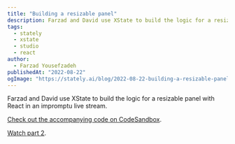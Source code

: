 ```yaml
---
title: "Building a resizable panel"
description: Farzad and David use XState to build the logic for a resizable panel with React in an impromptu live stream.
tags:
  - stately
  - xstate
  - studio
  - react
author:
  - Farzad Yousefzadeh
publishedAt: "2022-08-22"
ogImage: "https://stately.ai/blog/2022-08-22-building-a-resizable-panel.png"
---
```


Farzad and David use XState to build the logic for a resizable panel with React in an impromptu live stream.

[Check out the accompanying code on CodeSandbox](https://codesandbox.io/s/resizable-panel-example-jjgkzl?file=/src/index.tsx).

[Watch part 2](/blog/building-a-resizable-panel-part-2).

<Youtube id="Q6LdO3H77Lo" />